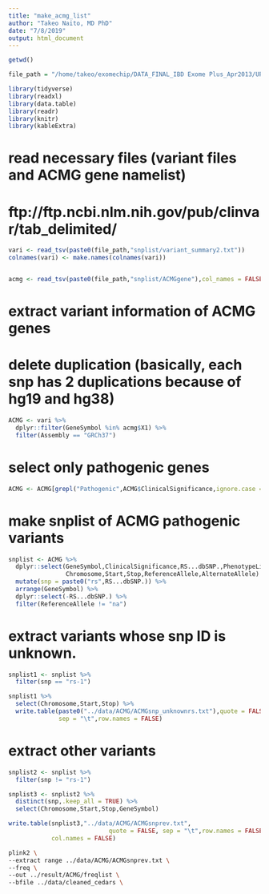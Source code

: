 ```yaml
---
title: "make_acmg_list"
author: "Takeo Naito, MD PhD"
date: "7/8/2019"
output: html_document
---
```

```r
getwd()
```

```r
file_path = "/home/takeo/exomechip/DATA_FINAL_IBD Exome Plus_Apr2013/UPDATED FILES/data/"
```



```r
library(tidyverse)
library(readxl)
library(data.table)
library(readr)
library(knitr)
library(kableExtra)

```
# read necessary files (variant files and ACMG gene namelist)
# ftp://ftp.ncbi.nlm.nih.gov/pub/clinvar/tab_delimited/
```r

vari <- read_tsv(paste0(file_path,"snplist/variant_summary2.txt")) 
colnames(vari) <- make.names(colnames(vari))


acmg <- read_tsv(paste0(file_path,"snplist/ACMGgene"),col_names = FALSE)
```

# extract variant information of ACMG genes 
# delete duplication (basically, each snp has 2 duplications because of hg19 and hg38)

```r
ACMG <- vari %>% 
  dplyr::filter(GeneSymbol %in% acmg$X1) %>% 
  filter(Assembly == "GRCh37")
```
# select only pathogenic genes

```r
ACMG <- ACMG[grepl("Pathogenic",ACMG$ClinicalSignificance,ignore.case = TRUE),]
```
# make snplist of ACMG pathogenic variants

```r
snplist <- ACMG %>% 
  dplyr::select(GeneSymbol,ClinicalSignificance,RS...dbSNP.,PhenotypeList,
                Chromosome,Start,Stop,ReferenceAllele,AlternateAllele) %>% 
  mutate(snp = paste0("rs",RS...dbSNP.)) %>% 
  arrange(GeneSymbol) %>% 
  dplyr::select(-RS...dbSNP.) %>% 
  filter(ReferenceAllele != "na")


```
# extract variants whose snp ID is unknown.
```r
snplist1 <- snplist %>% 
  filter(snp == "rs-1") 

snplist1 %>% 
  select(Chromosome,Start,Stop) %>% 
  write.table(paste0("../data/ACMG/ACMGsnp_unknownrs.txt"),quote = FALSE,
              sep = "\t",row.names = FALSE)
```
# extract other variants

```r
snplist2 <- snplist %>% 
  filter(snp != "rs-1") 

snplist3 <- snplist2 %>% 
  distinct(snp,.keep_all = TRUE) %>% 
  select(Chromosome,Start,Stop,GeneSymbol)

write.table(snplist3,"../data/ACMG/ACMGsnprev.txt",
                            quote = FALSE, sep = "\t",row.names = FALSE,
            col.names = FALSE)
```


```bash
plink2 \
--extract range ../data/ACMG/ACMGsnprev.txt \
--freq \
--out ../result/ACMG/freqlist \
--bfile ../data/cleaned_cedars \
```

